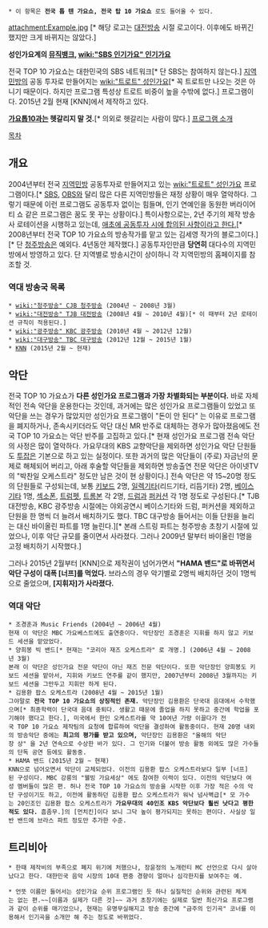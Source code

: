  * 이 항목은 '''전국 톱 텐 가요쇼, 전국 탑 10 가요쇼''' 로도 들어올 수 있다.
 
attachment:Example.jpg [* 해당 로고는 [[대전방송]] 시절 로고이다. 이후에도 바뀌긴 했지만 크게 바뀌지는 않았다.]

'''성인가요계의 [[뮤직뱅크]], [[wiki:"SBS 인기가요" 인기가요]]'''

전국 TOP 10 가요쇼는 대한민국의 SBS 네트워크[* 단 SBS는 참여하지 않는다.] [[지역민방]]의 공동 투자로 만들어지는 [[wiki:"트로트" 성인가요]][* 꼭 트로트만 나오는 것은 아니기 때문이다. 하지만 프로그램 특성상 트로트 비중이 높을 수밖에 없다.] 프로그램이다. 2015년 2월 현재 [KNN]에서 제작하고 있다.

'''[[가요톱10]]과는 헷갈리지 말 것.'''[* 의외로 헷갈리는 사람이 많다.]
[http://blog.knn.co.kr/category/tv/jayotop10 프로그램 소개]

[[목차]]

== 개요 ==
2004년부터 전국 [[지역민방]] 공동투자로 만들어지고 있는 [[wiki:"트로트" 성인가요]] 프로그램이다.[* [[SBS]], [[OBS]]와 달리 많은 다른 지역민방들은 재정 상황이 매우 열악하다. 그렇기 때문에 이런 프로그램도 공동투자 없이는 힘들며, 인기 연예인을 동원한 버라이어티 쇼 같은 프로그램은 꿈도 못 꾸는 상황이다.]
특이사항으로는, 2년 주기의 제작 방송사 로테이션을 시행하고 있는데, [http://blog.naver.com/PostView.nhn?blogId=isenge&logNo=90149267209 애초에 공동투자 시에 합의된 사항이라고 한다.][* 2008년부터 전국 TOP 10 가요쇼의 방송작가를 맡고 있는 김세영 작가의 블로그이다.][* 단 [[청주방송]]은 예외다. 4년동안 제작했다.]
공동투자인만큼 '''당연히''' 대다수의 지역민방에서 방영하고 있다. 단 지역별로 방송시간이 상이하니 각 지역민방의 홈페이지를 참조할 것.
=== 역대 방송국 목록 ===
 * [[wiki:"청주방송" CJB 청주방송]] (2004년 ~ 2008년 3월)
 * [[wiki:"대전방송" TJB 대전방송]] (2008년 4월 ~ 2010년 4월)[* 이 때부터 2년 로테이션 규칙이 적용된다.]
 * [[wiki:"광주방송" KBC 광주방송]] (2010년 4월 ~ 2012년 12월)
 * [[wiki:"대구방송" TBC 대구방송]] (2012년 12월 ~ 2015년 1월)
 * [[KNN]] (2015년 2월 ~ 현재)
== 악단 ==
전국 TOP 10 가요쇼가 '''다른 성인가요 프로그램과 가장 차별화되는 부분이다.''' 바로 자체적인 전속 악단을 운용한다는 것인데, 과거에는 많은 성인가요 프로그램들이 있었고 또 악단을 쓰는 경우가 많았지만 성인가요 프로그램이 "돈이 안 된다" 는 이유로 프로그램을 폐지하거나, 존속시키더라도 악단 대신 MR 반주로 대체하는 경우가 많아졌음에도 전국 TOP 10 가요쇼는 악단 반주를 고집하고 있다.[* 현재 성인가요 프로그램 전속 악단의 사정은 많이 열악하다. 가요무대의 KBS 교향악단을 제외하면 성인가요 악단 단원들도 [[투잡]]은 기본으로 하고 있는 실정이다. 또한 과거의 많은 악단들이 (주로) 자금난의 문제로 해체되어 버리고, 아래 후술할 악단들을 제외하면 방송출연 전문 악단은 아이넷TV의 "박찬일 오케스트라" 정도만 남은 것이 현 상황이다.] 전속 악단은 약 15~20명 정도의 단원들로 구성되는데, 보통 [[키보드]] 2명, [[일렉기타]](리드기타, 리듬기타) 2명, [[베이스 기타]] 1명, [[섹소폰]], [[트럼펫]], [[트롬본]] 각 2명, [[드럼]]과 [[퍼커션]] 각 1명 정도로 구성된다.[* TJB 대전방송, KBC 광주방송 시절에는 야외공연시 베이스기타와 드럼, 퍼커션을 제외하고 단원을 한 명씩 더 늘려서 배치하기도 했다. TBC 대구방송 들어서는 이들 단원을 늘리는 대신 바이올린 파트를 1명 늘린다.][* 본래 스트링 파트는 청주방송 초창기 시절에 있었으나, 이후 악단 규모를 줄이면서 사라졌다. 그러나 2009년 말부터 바이올린 1명을 고정 배치하기 시작했다.]

그러나 2015년 2월부터 [KNN]으로 제작권이 넘어가면서 '''"HAMA 밴드"로 바뀌면서 악단 구성이 대폭 [너프]를 먹었다.''' 브라스의 경우 악기별로 2명씩 배치하던 것이 1명씩으로 줄었으며, '''[지휘자]가 사라졌다.'''
=== 역대 악단 ===
 * 조경훈과 Music Friends (2004년 ~ 2006년 4월)
 현재 이 악단은 MBC 가요베스트에도 출연중이다. 악단장인 조경훈은 지휘를 하지 않고 키보드 세션을 맡았었다.
 * 양희봉 빅 밴드[* 현재는 "코리아 재즈 오케스트라" 로 개명.] (2006년 4월 ~ 2008년 3월)
 본래 이 악단은 성인가요 전문 악단이 아닌 재즈 전문 악단이다. 또한 악단장인 양희봉도 키보드 세션을 맡아서, 지휘와 키보드 연주를 같이 했지만, 2007년부터 2008년 3월까지는 키보드 세션을 그만두고 지휘만 하게 된다.
 * 김용환 팝스 오케스트라 (2008년 4월 ~ 2015년 1월)
 그야말로 '''전국 TOP 10 가요쇼의 상징적인 존재.''' 악단장인 김용환은 단국대 음대에서 수학했으며[* 최종학력이 단국대 음대 중퇴다. 생활고 때문에 졸업을 하지 못하고 중간에 학업을 포기해야 했다고 한다.], 미국에서 한인 오케스트라를 약 10여년 가량 이끌다가 전국 TOP 10 가요쇼 제작팀의 요청에 합류하여 악단을 결성하여 활동중이다. 현재 20명 내외의 방송악단 중에는 '''최고의 평가를 받고 있으며,''' 악단장인 김용환은 "올해의 악단장 상" 을 2년 연속으로 수상한 바가 있다. 그 인기와 더불어 방송 활동 외에도 많은 가수들의 단독 공연 등에도 활동중.
 * HAMA 밴드 (2015년 2월 ~ 현재)
 KNN으로 넘어오면서 악단이 교체되었다. 이전의 김용환 팝스 오케스트라보다 일부 [너프]된 구성이다. MBC 강릉의 "웰빙 가요세상" 에도 참여한 이력이 있다. 이전의 악단보다 여성 멤버들이 많은 편. 허나 전국 TOP 10 가요쇼의 방송을 시작한 이후 가장 적은 수의 악단 구성이기도 하고, 이전에 활동하던 김용환 팝스 오케스트라가 워낙 넘사벽급[* 모 가수는 20인조인 김용환 팝스 오케스트라가 '''가요무대의 40인조 KBS 악단보다 훨씬 낫다고 평한 적도 있다.''' 흠좀무.]의 [먼치킨]이다 보니 그닥 높이 평가되지는 못하는 편이다. 사실상 일반 밴드에 브라스 파트 정도만 추가한 수준.
== 트리비아 ==

 * 한때 제작비의 부족으로 폐지 위기에 처했으나, 장윤정의 노개런티 MC 선언으로 다시 살아났다고 한다. 대한민국 음악 시장의 10대 편중 경향이 얼마나 심각한지를 보여주는 예.

 * 언뜻 이름만 들어서는 성인가요 순위 프로그램인 듯 하나 실질적인 순위와 관련된 체계는 없는 편.~~[이름과 실제가 다른 것]~~ 과거 초창기에는 실제로 일반 최신가요 프로그램과 같이 순위를 매기었으나, 현재는 유명무실해지고 방송 중간에 "금주의 인기곡" 코너를 이용해서 인기곡을 소개만 해 주는 정도로 바뀌었다.
